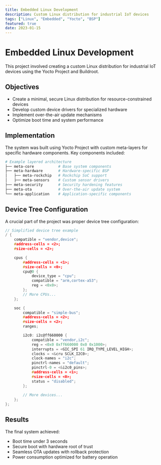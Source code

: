```yaml
---
title: Embedded Linux Development
description: Custom Linux distribution for industrial IoT devices
tags: ["Linux", "Embedded", "Yocto", "BSP"]
featured: true
date: 2023-01-15
---
```


# Embedded Linux Development

This project involved creating a custom Linux distribution for industrial IoT devices using the Yocto Project and Buildroot.

## Objectives

- Create a minimal, secure Linux distribution for resource-constrained devices
- Develop custom device drivers for specialized hardware
- Implement over-the-air update mechanisms
- Optimize boot time and system performance

## Implementation

The system was built using Yocto Project with custom meta-layers for specific hardware components. Key components included:

```bash
# Example layered architecture
├── meta-core           # Base system components
├── meta-hardware       # Hardware-specific BSP
│   ├── meta-rockchip   # Rockchip SoC support
│   ├── meta-sensors    # Custom sensor drivers
├── meta-security       # Security hardening features
├── meta-ota            # Over-the-air update system
└── meta-application    # Application-specific components
```

## Device Tree Configuration

A crucial part of the project was proper device tree configuration:

```c
// Simplified device tree example
/ {
    compatible = "vendor,device";
    #address-cells = <2>;
    #size-cells = <2>;

    cpus {
        #address-cells = <1>;
        #size-cells = <0>;
        cpu@0 {
            device_type = "cpu";
            compatible = "arm,cortex-a53";
            reg = <0x0>;
        };
        // More CPUs...
    };

    soc {
        compatible = "simple-bus";
        #address-cells = <2>;
        #size-cells = <2>;
        ranges;

        i2c0: i2c@ff660000 {
            compatible = "vendor,i2c";
            reg = <0x0 0xff660000 0x0 0x1000>;
            interrupts = <GIC_SPI 61 IRQ_TYPE_LEVEL_HIGH>;
            clocks = <&cru SCLK_I2C0>;
            clock-names = "i2c";
            pinctrl-names = "default";
            pinctrl-0 = <&i2c0_pins>;
            #address-cells = <1>;
            #size-cells = <0>;
            status = "disabled";
        };
        
        // More devices...
    };
};
```

## Results

The final system achieved:

- Boot time under 3 seconds
- Secure boot with hardware root of trust
- Seamless OTA updates with rollback protection
- Power consumption optimized for battery operation 